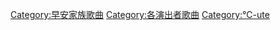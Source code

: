 [[Category:早安家族歌曲|Category:早安家族歌曲]]
[[Category:各演出者歌曲|Category:各演出者歌曲]]
[[Category:℃-ute|Category:℃-ute]]